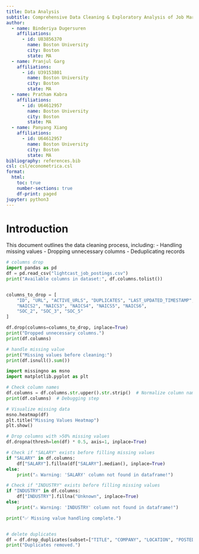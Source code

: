 ```yaml
---
title: Data Analysis
subtitle: Comprehensive Data Cleaning & Exploratory Analysis of Job Market Trends
author:
  - name: Binderiya Dugersuren
    affiliations:
      - id: U83856370
        name: Boston University
        city: Boston
        state: MA
  - name: Pranjul Garg
    affiliations:
      - id: U39153801
        name: Boston University
        city: Boston
        state: MA
  - name: Pratham Kabra
    affiliations:
      - id: U64612957
        name: Boston University
        city: Boston
        state: MA
  - name: Panyang Xiang
    affiliations:
      - id: U64612957
        name: Boston University
        city: Boston
        state: MA
bibliography: references.bib
csl: csl/econometrica.csl
format:
  html:
    toc: true
    number-sections: true
    df-print: paged
jupyter: python3
---
```



# Introduction
This document outlines the data cleaning process, including:
- Handling missing values
- Dropping unnecessary columns
- Deduplicating records



```python
# columns drop
import pandas as pd
df = pd.read_csv("lightcast_job_postings.csv")
print("Available columns in dataset:", df.columns.tolist())


columns_to_drop = [
    "ID", "URL", "ACTIVE_URLS", "DUPLICATES", "LAST_UPDATED_TIMESTAMP",
    "NAICS2", "NAICS3", "NAICS4", "NAICS5", "NAICS6",
    "SOC_2", "SOC_3", "SOC_5"
]

df.drop(columns=columns_to_drop, inplace=True)
print("Dropped unnecessary columns.")
print(df.columns)

# handle missing value
print("Missing values before cleaning:")
print(df.isnull().sum())

import missingno as msno
import matplotlib.pyplot as plt

# Check column names
df.columns = df.columns.str.upper().str.strip()  # Normalize column names
print(df.columns)  # Debugging step

# Visualize missing data
msno.heatmap(df)
plt.title("Missing Values Heatmap")
plt.show()

# Drop columns with >50% missing values
df.dropna(thresh=len(df) * 0.5, axis=1, inplace=True)

# Check if "SALARY" exists before filling missing values
if "SALARY" in df.columns:
    df["SALARY"].fillna(df["SALARY"].median(), inplace=True)
else:
    print("⚠️ Warning: 'SALARY' column not found in dataframe!")

# Check if "INDUSTRY" exists before filling missing values
if "INDUSTRY" in df.columns:
    df["INDUSTRY"].fillna("Unknown", inplace=True)
else:
    print("⚠️ Warning: 'INDUSTRY' column not found in dataframe!")

print("✅ Missing value handling complete.")


# delete duplicates
df = df.drop_duplicates(subset=["TITLE", "COMPANY", "LOCATION", "POSTED"])
print("Duplicates removed.")

```

